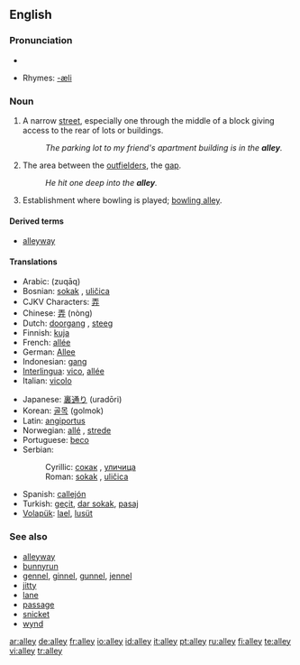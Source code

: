 ==English==
{{wikipedia}}
===Pronunciation===
*{{audio|en-us-alley.ogg|Audio (US)}}

*Rhymes: [[Rhymes:English:-æli|-æli]]

===Noun===
{{en-noun}}

#A narrow [[street]], especially one through the middle of a block giving access to the rear of lots or buildings.
#: ''The parking lot to my friend's apartment building is in the '''alley'''.''
#{{baseball}} The area between the [[outfielder]]s, the [[gap]].
#: ''He hit one deep into the '''alley'''.''
#{{italbrac|bowling}} Establishment where bowling is played; [[bowling alley]].

====Derived terms====
*[[alleyway]]

====Translations====
{{top}}
*Arabic: {{ARchar|[[زقاق]]}} (zuqāq) {{m}}
*Bosnian: [[sokak#Bosnian|sokak]] {{m}}, [[uličica#Bosnian|uličica]] {{f}}
*CJKV Characters: [[弄]]
*Chinese: [[弄]] (nòng)
*Dutch: [[doorgang]] {{m}}, [[steeg]] {{f}}
*Finnish: [[kuja]]
*French: [[allée]] {{f}}
*German: [[Allee]] {{f}}
*Indonesian: [[gang]]
*[[Interlingua]]: [[vico]], [[allée]]
*Italian: [[vicolo]] {{m}}
{{mid}}
*Japanese: [[裏通り]] (uradōri)
*Korean: [[골목]] (golmok) 
*Latin: [[angiportus]] {{m}}
*Norwegian: [[allé]] {{m}}, [[strede]] {{n}} 
*Portuguese: [[beco]] {{m}}
*Serbian:
*:Cyrillic: [[сокак#Serbian|сокак]] {{m}}, [[уличица#Serbian|уличица]] {{f}}
*:Roman: [[sokak#Serbian|sokak]] {{m}}, [[uličica#Serbian|uličica]] {{f}}
*Spanish: [[callejón]] {{m}}
*Turkish: [[geçit]], [[dar sokak]], [[pasaj]]
*[[Volapük]]: [[lael]], [[lusüt]]
{{bottom}}

===See also===
*[[alleyway]]
*[[bunnyrun]]
*[[gennel]], [[ginnel]], [[gunnel]], [[jennel]]
*[[jitty]]
*[[lane]]
*[[passage]]
*[[snicket]]
*[[wynd]]

[[ar:alley]]
[[de:alley]]
[[fr:alley]]
[[io:alley]]
[[id:alley]]
[[it:alley]]
[[pt:alley]]
[[ru:alley]]
[[fi:alley]]
[[te:alley]]
[[vi:alley]]
[[tr:alley]]